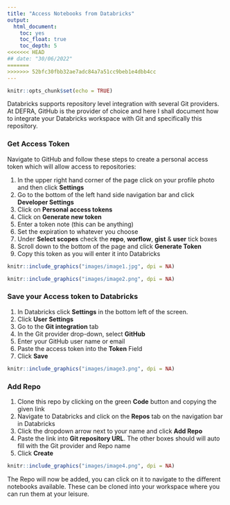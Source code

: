 ```yaml
---
title: "Access Notebooks from Databricks"
output:
  html_document:
    toc: yes
    toc_float: true
    toc_depth: 5
<<<<<<< HEAD
## date: "30/06/2022"
=======
>>>>>>> 52bfc30fbb32ae7adc84a7a51cc9beb1e4dbb4cc
---
```


```r
knitr::opts_chunk$set(echo = TRUE)
```
Databricks supports repository level integration with several Git providers. At DEFRA, GitHub is the provider of choice and here I shall document how to integrate your Databricks workspace with Git and specifically this repository.

### Get Access Token
Navigate to GitHub and follow these steps to create a personal access token which will allow access to repositories:

1. In the upper right hand corner of the page click on your profile photo and then click **Settings**
2. Go to the bottom of the left hand side navigation bar and click **Developer Settings**
3. Click on **Personal access tokens**
4. Click on **Generate new token**
5. Enter a token note (this can be anything)
6. Set the expiration to whatever you choose
7. Under **Select scopes** check the **repo**, **worflow**, **gist** & **user** tick boxes
8. Scroll down to the bottom of the page and click **Generate Token**
9. Copy this token as you will enter it into Databricks

```r

knitr::include_graphics("images/image1.jpg", dpi = NA)

```
```r

knitr::include_graphics("images/image2.png", dpi = NA)

```

### Save your Access token to Databricks

1. In Databricks click **Settings** in the bottom left of the screen.
2. Click **User Settings**
3. Go to the **Git integration** tab
4. In the Git provider drop-down, select **GitHub**
5. Enter your GitHub user name or email
6. Paste the access token into the **Token** Field
7. Click **Save**

```r

knitr::include_graphics("images/image3.png", dpi = NA)

```

### Add Repo

1. Clone this repo by clicking on the green **Code** button and copying the given link
2. Navigate to Databricks and click on the **Repos** tab on the navigation bar in Databricks
3. Click the dropdown arrow next to your name and click **Add Repo**
4. Paste the link into **Git repository URL**. The other boxes should will auto fill with the Git provider and Repo name
5. Click **Create**

```r

knitr::include_graphics("images/image4.png", dpi = NA)

```

The Repo will now be added, you can click on it to navigate to the different notebooks available. These can be cloned into your workspace where you can run them at your leisure.
